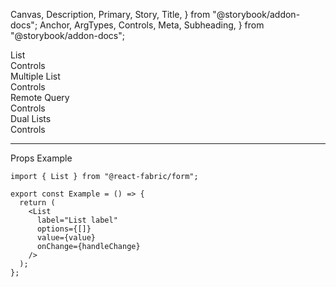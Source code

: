   Canvas,
  Description,
  Primary,
  Story,
  Title,
} from "@storybook/addon-docs";
  Anchor,
  ArgTypes,
  Controls,
  Meta,
  Subheading,
} from "@storybook/addon-docs";

<Meta of={ListStories} />

<Title>List</Title>

<Anchor storyId="list">
  <div className="hidden-anchor">
    <Subheading>List</Subheading>
  </div>
</Anchor>

<Description of={List} />

<Primary />

<Collapsable className="control-panel">
  <div>Controls</div>
  <Controls of={ListStories._List} />
</Collapsable>

<Anchor storyId="mutiple">
  <Subheading>Multiple List</Subheading>
</Anchor>
<Description of={ListStories.Multiple} />
<Canvas withToolbar of={ListStories.Multiple} />
<Collapsable className="control-panel">
  <div>Controls</div>
  <Controls of={ListStories.Multiple} />
</Collapsable>

<Anchor storyId="remote">
  <Subheading>Remote Query</Subheading>
</Anchor>
<Description of={ListStories.Remote} />
<Canvas withToolbar of={ListStories.Remote} />
<Collapsable className="control-panel">
  <div>Controls</div>
  <Controls of={ListStories.Remote} />
</Collapsable>

<Anchor storyId="dual">
  <Subheading>Dual Lists</Subheading>
</Anchor>
<Description of={DualList} />
<Canvas withToolbar of={DualListStories._DualList} />
<Collapsable className="control-panel">
  <div>Controls</div>
  <Controls of={DualListStories._DualList} />
</Collapsable>

<hr />

<Anchor storyId="props">
  <Subheading>Props</Subheading>
</Anchor>

<ArgTypes sort="requiredFirst" />

<Anchor storyId="sample">
  <Subheading>Example</Subheading>
</Anchor>

```tsx
import { List } from "@react-fabric/form";

export const Example = () => {
  return (
    <List
      label="List label"
      options={[]}
      value={value}
      onChange={handleChange}
    />
  );
};
```
